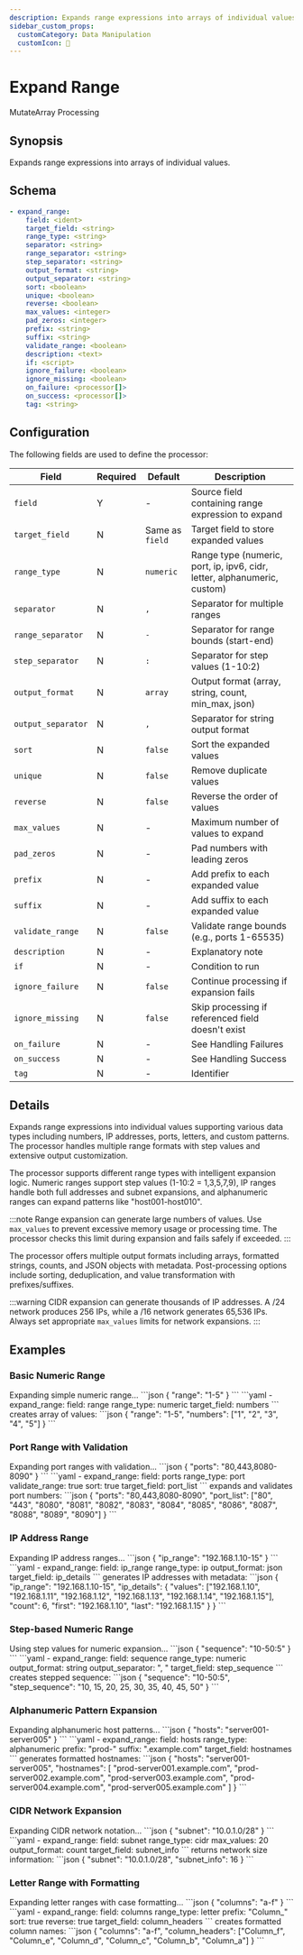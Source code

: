 ```yaml
---
description: Expands range expressions into arrays of individual values
sidebar_custom_props:
  customCategory: Data Manipulation
  customIcon: 🔄
---
```


# Expand Range

<span className="theme-doc-version-badge badge badge--primary">Mutate</span><span className="theme-doc-version-badge badge badge--secondary">Array Processing</span>

## Synopsis

Expands range expressions into arrays of individual values.

## Schema

```yaml {2}
- expand_range:
    field: <ident>
    target_field: <string>
    range_type: <string>
    separator: <string>
    range_separator: <string>
    step_separator: <string>
    output_format: <string>
    output_separator: <string>
    sort: <boolean>
    unique: <boolean>
    reverse: <boolean>
    max_values: <integer>
    pad_zeros: <integer>
    prefix: <string>
    suffix: <string>
    validate_range: <boolean>
    description: <text>
    if: <script>
    ignore_failure: <boolean>
    ignore_missing: <boolean>
    on_failure: <processor[]>
    on_success: <processor[]>
    tag: <string>
```

## Configuration

The following fields are used to define the processor:

|Field|Required|Default|Description|
|---|---|---|---|
|`field`|Y|-|Source field containing range expression to expand|
|`target_field`|N|Same as `field`|Target field to store expanded values|
|`range_type`|N|`numeric`|Range type (numeric, port, ip, ipv6, cidr, letter, alphanumeric, custom)|
|`separator`|N|`,`|Separator for multiple ranges|
|`range_separator`|N|`-`|Separator for range bounds (start-end)|
|`step_separator`|N|`:`|Separator for step values (1-10:2)|
|`output_format`|N|`array`|Output format (array, string, count, min_max, json)|
|`output_separator`|N|`,`|Separator for string output format|
|`sort`|N|`false`|Sort the expanded values|
|`unique`|N|`false`|Remove duplicate values|
|`reverse`|N|`false`|Reverse the order of values|
|`max_values`|N|-|Maximum number of values to expand|
|`pad_zeros`|N|-|Pad numbers with leading zeros|
|`prefix`|N|-|Add prefix to each expanded value|
|`suffix`|N|-|Add suffix to each expanded value|
|`validate_range`|N|`false`|Validate range bounds (e.g., ports 1-65535)|
|`description`|N|-|Explanatory note|
|`if`|N|-|Condition to run|
|`ignore_failure`|N|`false`|Continue processing if expansion fails|
|`ignore_missing`|N|`false`|Skip processing if referenced field doesn't exist|
|`on_failure`|N|-|See <Topic id="handling-failures">Handling Failures</Topic>|
|`on_success`|N|-|See <Topic id="handling-success">Handling Success</Topic>|
|`tag`|N|-|Identifier|

## Details

Expands range expressions into individual values supporting various data types including numbers, IP addresses, ports, letters, and custom patterns. The processor handles multiple range formats with step values and extensive output customization.

The processor supports different range types with intelligent expansion logic. Numeric ranges support step values (1-10:2 = 1,3,5,7,9), IP ranges handle both full addresses and subnet expansions, and alphanumeric ranges can expand patterns like "host001-host010".

:::note
Range expansion can generate large numbers of values. Use `max_values` to prevent excessive memory usage or processing time. The processor checks this limit during expansion and fails safely if exceeded.
:::

The processor offers multiple output formats including arrays, formatted strings, counts, and JSON objects with metadata. Post-processing options include sorting, deduplication, and value transformation with prefixes/suffixes.

:::warning
CIDR expansion can generate thousands of IP addresses. A /24 network produces 256 IPs, while a /16 network generates 65,536 IPs. Always set appropriate `max_values` limits for network expansions.
:::

## Examples

### Basic Numeric Range

<ExampleGrid>
  <CommentCol>
    Expanding simple numeric range...
  </CommentCol>
  <CodeCol>
    ```json
    {
      "range": "1-5"
    }
    ```
    ```yaml
    - expand_range:
        field: range
        range_type: numeric
        target_field: numbers
    ```
  </CodeCol>
  <CommentCol>
    creates array of values:
  </CommentCol>
  <CodeCol>
    ```json
    {
      "range": "1-5",
      "numbers": ["1", "2", "3", "4", "5"]
    }
    ```
  </CodeCol>
</ExampleGrid>

### Port Range with Validation

<ExampleGrid>
  <CommentCol>
    Expanding port ranges with validation...
  </CommentCol>
  <CodeCol>
    ```json
    {
      "ports": "80,443,8080-8090"
    }
    ```
    ```yaml
    - expand_range:
        field: ports
        range_type: port
        validate_range: true
        sort: true
        target_field: port_list
    ```
  </CodeCol>
  <CommentCol>
    expands and validates port numbers:
  </CommentCol>
  <CodeCol>
    ```json
    {
      "ports": "80,443,8080-8090",
      "port_list": ["80", "443", "8080", "8081", "8082", "8083", "8084", "8085", "8086", "8087", "8088", "8089", "8090"]
    }
    ```
  </CodeCol>
</ExampleGrid>

### IP Address Range

<ExampleGrid>
  <CommentCol>
    Expanding IP address ranges...
  </CommentCol>
  <CodeCol>
    ```json
    {
      "ip_range": "192.168.1.10-15"
    }
    ```
    ```yaml
    - expand_range:
        field: ip_range
        range_type: ip
        output_format: json
        target_field: ip_details
    ```
  </CodeCol>
  <CommentCol>
    generates IP addresses with metadata:
  </CommentCol>
  <CodeCol>
    ```json
    {
      "ip_range": "192.168.1.10-15",
      "ip_details": {
        "values": ["192.168.1.10", "192.168.1.11", "192.168.1.12", "192.168.1.13", "192.168.1.14", "192.168.1.15"],
        "count": 6,
        "first": "192.168.1.10",
        "last": "192.168.1.15"
      }
    }
    ```
  </CodeCol>
</ExampleGrid>

### Step-based Numeric Range

<ExampleGrid>
  <CommentCol>
    Using step values for numeric expansion...
  </CommentCol>
  <CodeCol>
    ```json
    {
      "sequence": "10-50:5"
    }
    ```
    ```yaml
    - expand_range:
        field: sequence
        range_type: numeric
        output_format: string
        output_separator: ", "
        target_field: step_sequence
    ```
  </CodeCol>
  <CommentCol>
    creates stepped sequence:
  </CommentCol>
  <CodeCol>
    ```json
    {
      "sequence": "10-50:5",
      "step_sequence": "10, 15, 20, 25, 30, 35, 40, 45, 50"
    }
    ```
  </CodeCol>
</ExampleGrid>

### Alphanumeric Pattern Expansion

<ExampleGrid>
  <CommentCol>
    Expanding alphanumeric host patterns...
  </CommentCol>
  <CodeCol>
    ```json
    {
      "hosts": "server001-server005"
    }
    ```
    ```yaml
    - expand_range:
        field: hosts
        range_type: alphanumeric
        prefix: "prod-"
        suffix: ".example.com"
        target_field: hostnames
    ```
  </CodeCol>
  <CommentCol>
    generates formatted hostnames:
  </CommentCol>
  <CodeCol>
    ```json
    {
      "hosts": "server001-server005",
      "hostnames": [
        "prod-server001.example.com",
        "prod-server002.example.com",
        "prod-server003.example.com",
        "prod-server004.example.com",
        "prod-server005.example.com"
      ]
    }
    ```
  </CodeCol>
</ExampleGrid>

### CIDR Network Expansion

<ExampleGrid>
  <CommentCol>
    Expanding CIDR network notation...
  </CommentCol>
  <CodeCol>
    ```json
    {
      "subnet": "10.0.1.0/28"
    }
    ```
    ```yaml
    - expand_range:
        field: subnet
        range_type: cidr
        max_values: 20
        output_format: count
        target_field: subnet_info
    ```
  </CodeCol>
  <CommentCol>
    returns network size information:
  </CommentCol>
  <CodeCol>
    ```json
    {
      "subnet": "10.0.1.0/28",
      "subnet_info": 16
    }
    ```
  </CodeCol>
</ExampleGrid>

### Letter Range with Formatting

<ExampleGrid>
  <CommentCol>
    Expanding letter ranges with case formatting...
  </CommentCol>
  <CodeCol>
    ```json
    {
      "columns": "a-f"
    }
    ```
    ```yaml
    - expand_range:
        field: columns
        range_type: letter
        prefix: "Column_"
        sort: true
        reverse: true
        target_field: column_headers
    ```
  </CodeCol>
  <CommentCol>
    creates formatted column names:
  </CommentCol>
  <CodeCol>
    ```json
    {
      "columns": "a-f",
      "column_headers": ["Column_f", "Column_e", "Column_d", "Column_c", "Column_b", "Column_a"]
    }
    ```
  </CodeCol>
</ExampleGrid>